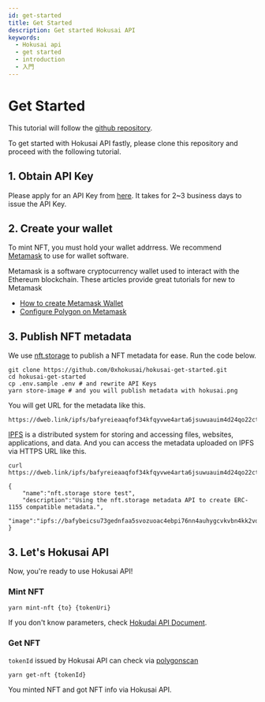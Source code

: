 ```yaml
---
id: get-started
title: Get Started
description: Get started Hokusai API
keywords:
  - Hokusai api
  - get started
  - introduction
  - 入門
---
```


# Get Started

This tutorial will follow the [github repository](https://github.com/0xhokusai/hokusai-get-started).


To get started with Hokusai API fastly, please clone this repository and proceed with the following tutorial.

## 1. Obtain API Key

Please apply for an API Key from [here](https://hokusai.app/pre-register).
It takes for 2~3 business days to issue the API Key.

## 2. Create your wallet

To mint NFT, you must hold your wallet addrress.
We recommend [Metamask](https://docs.metamask.io) to use for wallet software.

Metamask is a software cryptocurrency wallet used to interact with the Ethereum blockchain.
These articles provide great tutorials for new to Metamask
- [How to create Metamask Wallet](https://docs.matic.network/docs/develop/metamask/hello/)
- [Configure Polygon on Metamask](https://docs.matic.network/docs/develop/metamask/config-polygon-on-metamask)

## 3. Publish NFT metadata

We use [nft.storage](https://nft.storage/) to publish a NFT metadata for ease.
Run the code below.

```:bash
git clone https://github.com/0xhokusai/hokusai-get-started.git
cd hokusai-get-started
cp .env.sample .env # and rewrite API Keys
yarn store-image # and you will publish metadata with hokusai.png
```

You will get URL for the metadata like this.

```
https://dweb.link/ipfs/bafyreieaaqfof34kfqyvwe4arta6jsuwuauim4d24qo22ct2xnvjnlnrb4//metadata.json
```

[IPFS](https://docs.ipfs.io/) is a distributed system for storing and accessing files, websites, applications, and data.
And you can access the metadata uploaded on IPFS via HTTPS URL like this.

```:bash
curl https://dweb.link/ipfs/bafyreieaaqfof34kfqyvwe4arta6jsuwuauim4d24qo22ct2xnvjnlnrb4/metadata.json

{
    "name":"nft.storage store test",
    "description":"Using the nft.storage metadata API to create ERC-1155 compatible metadata.",
    "image":"ipfs://bafybeicsu73gednfaa5svozuoac4ebpi76nn4auhygcvkvbn4kk2vdv5ey/hokusai.png"
}
```

## 3. Let's Hokusai API

Now, you're ready to use Hokusai API!

### Mint NFT

```:bash
yarn mint-nft {to} {tokenUri}
```

If you don't know parameters, check [Hokudai API Document](https://docs.hokusai.app/).

### Get NFT

`tokenId` issued by Hokusai API can check via [polygonscan](https://mumbai.polygonscan.com)

```:bash
yarn get-nft {tokenId}
```

You minted NFT and got NFT info via Hokusai API.